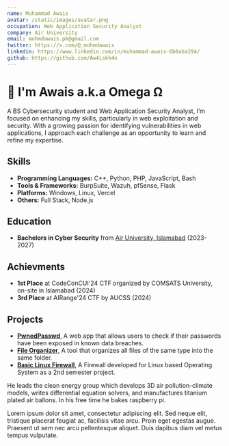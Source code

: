 ```yaml
---
name: Muhammad Awais
avatar: /static/images/avatar.png
occupation: Web Application Security Analyst
company: Air University
email: mohmdawais.pk@gmail.com
twitter: https://x.com/@_mohmdawais
linkedin: https://www.linkedin.com/in/muhammad-awais-6b8aba294/
github: https://github.com/Aw4iskh4n
---
```



# 👋 I'm Awais a.k.a Omega Ω

A BS Cybersecurity student and Web Application Security Analyst, I’m focused on enhancing my skills, particularly in web exploitation and security. With a growing passion for identifying vulnerabilities in web applications, I approach each challenge as an opportunity to learn and refine my expertise.

## Skills

- **Programming Languages:** C++, Python, PHP, JavaScript, Bash
- **Tools & Frameworks:** BurpSuite, Wazuh, pfSense, Flask
- **Platforms:** Windows, Linux, Vercel
- **Others:** Full Stack, Node.js

## Education
- **Bachelors in Cyber Security** from [Air University, Islamabad](https://au.edu.pk) (2023-2027)

## Achievments
- **1st Place** at CodeConCUI'24 CTF organized by COMSATS University, on-site in Islamabad (2024)
- **3rd Place** at AIRange'24 CTF by AUCSS (2024)

## Projects
- **[PwnedPasswd](https://github.com/Aw4iskh4n/pwnedpasswd)**, A web app that allows users to check if their passwords have been exposed in known data breaches.
- **[File Organizer](https://github.com/Aw4iskh4n/FolderOrganizer-GUI)**, A tool that organizes all files of the same type into the same folder.
- **[Basic Linux Firewall](https://github.com/Aw4iskh4n/Semester-II-Project)**, A Firewall developed for Linux based Operating System as a 2nd semester project.

He leads the clean energy group which develops 3D air pollution-climate models, writes differential equation solvers, and manufactures titanium plated air ballons. In his free time he bakes raspberry pi.

Lorem ipsum dolor sit amet, consectetur adipiscing elit. Sed neque elit, tristique placerat feugiat ac, facilisis vitae arcu. Proin eget egestas augue. Praesent ut sem nec arcu pellentesque aliquet. Duis dapibus diam vel metus tempus vulputate.
